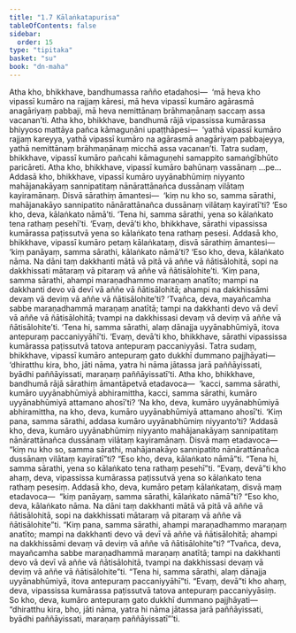 ```yaml
---
title: "1.7 Kālaṅkatapurisa"
tableOfContents: false
sidebar:
  order: 15
type: "tipitaka"
basket: "su"
book: "dn-maha"
---
```



<DynamicBreadcrumb />

<Division number="49" book="dn-maha" bookNo="7" page="21">

<Paragraph number="101" book="dn-maha">
Atha kho, bhikkhave, bandhumassa rañño etadahosi—  ‘mā heva kho vipassī kumāro na rajjaṃ kāresi, mā heva vipassī kumāro agārasmā anagāriyaṃ pabbaji, mā heva nemittānaṃ brāhmaṇānaṃ saccaṃ assa vacanan’ti. Atha kho, bhikkhave, bandhumā rājā vipassissa kumārassa bhiyyoso mattāya pañca kāmaguṇāni upaṭṭhāpesi—  ‘yathā vipassī kumāro rajjaṃ kareyya, yathā vipassī kumāro na agārasmā anagāriyaṃ pabbajeyya, yathā nemittānaṃ brāhmaṇānaṃ micchā assa vacanan’ti.
</Paragraph>

<Paragraph number="102" book="dn-maha">
Tatra sudaṃ, bhikkhave, vipassī kumāro pañcahi kāmaguṇehi samappito samaṅgībhūto paricāreti. Atha kho, bhikkhave, vipassī kumāro bahūnaṃ vassānaṃ …pe…
</Paragraph>

</Division>
<Division number="50" book="dn-maha" bookNo="7" page="22">

<Paragraph number="103" book="dn-maha">
Addasā kho, bhikkhave, vipassī kumāro uyyānabhūmiṃ niyyanto mahājanakāyaṃ sannipatitaṃ nānārattānañca dussānaṃ vilātaṃ kayiramānaṃ. Disvā sārathiṃ āmantesi—  ‘kiṃ nu kho so, samma sārathi, mahājanakāyo sannipatito nānārattānañca dussānaṃ vilātaṃ kayiratī’ti? ‘Eso kho, deva, kālaṅkato nāmā’ti. ‘Tena hi, samma sārathi, yena so kālaṅkato tena rathaṃ pesehī’ti. ‘Evaṃ, devā’ti kho, bhikkhave, sārathi vipassissa kumārassa paṭissutvā yena so kālaṅkato tena rathaṃ pesesi. Addasā kho, bhikkhave, vipassī kumāro petaṃ kālaṅkataṃ, disvā sārathiṃ āmantesi—  ‘kiṃ panāyaṃ, samma sārathi, kālaṅkato nāmā’ti? ‘Eso kho, deva, kālaṅkato nāma. Na dāni taṃ dakkhanti mātā vā pitā vā aññe vā ñātisālohitā, sopi na dakkhissati mātaraṃ vā pitaraṃ vā aññe vā ñātisālohite’ti. ‘Kiṃ pana, samma sārathi, ahampi maraṇadhammo maraṇaṃ anatīto; mampi na dakkhanti devo vā devī vā aññe vā ñātisālohitā; ahampi na dakkhissāmi devaṃ vā deviṃ vā aññe vā ñātisālohite’ti? ‘Tvañca, deva, mayañcamha sabbe maraṇadhammā maraṇaṃ anatītā; tampi na dakkhanti devo vā devī vā aññe vā ñātisālohitā; tvampi na dakkhissasi devaṃ vā deviṃ vā aññe vā ñātisālohite’ti. ‘Tena hi, samma sārathi, alaṃ dānajja uyyānabhūmiyā, itova antepuraṃ paccaniyyāhī’ti. ‘Evaṃ, devā’ti kho, bhikkhave, sārathi vipassissa kumārassa paṭissutvā tatova antepuraṃ paccaniyyāsi. Tatra sudaṃ, bhikkhave, vipassī kumāro antepuraṃ gato dukkhī dummano pajjhāyati—  ‘dhiratthu kira, bho, jāti nāma, yatra hi nāma jātassa jarā paññāyissati, byādhi paññāyissati, maraṇaṃ paññāyissatī’ti.
</Paragraph>

</Division>
<Division number="51" book="dn-maha" bookNo="7" page="22">

<Paragraph number="104" book="dn-maha">
Atha kho, bhikkhave, bandhumā rājā sārathiṃ āmantāpetvā etadavoca—  ‘kacci, samma sārathi, kumāro uyyānabhūmiyā abhiramittha, kacci, samma sārathi, kumāro uyyānabhūmiyā attamano ahosī’ti? ‘Na kho, deva, kumāro uyyānabhūmiyā abhiramittha, na kho, deva, kumāro uyyānabhūmiyā attamano ahosī’ti. ‘Kiṃ pana, samma sārathi, addasa kumāro uyyānabhūmiṃ niyyanto’ti? ‘Addasā kho, deva, kumāro uyyānabhūmiṃ niyyanto mahājanakāyaṃ sannipatitaṃ nānārattānañca dussānaṃ vilātaṃ kayiramānaṃ. Disvā maṃ etadavoca—  “kiṃ nu kho so, samma sārathi, mahājanakāyo sannipatito nānārattānañca dussānaṃ vilātaṃ kayiratī”ti? “Eso kho, deva, kālaṅkato nāmā”ti. “Tena hi, samma sārathi, yena so kālaṅkato tena rathaṃ pesehī”ti. “Evaṃ, devā”ti kho ahaṃ, deva, vipassissa kumārassa paṭissutvā yena so kālaṅkato tena rathaṃ pesesiṃ. Addasā kho, deva, kumāro petaṃ kālaṅkataṃ, disvā maṃ etadavoca—  “kiṃ panāyaṃ, samma sārathi, kālaṅkato nāmā”ti? “Eso kho, deva, kālaṅkato nāma. Na dāni taṃ dakkhanti mātā vā pitā vā aññe vā ñātisālohitā, sopi na dakkhissati mātaraṃ vā pitaraṃ vā aññe vā ñātisālohite”ti. “Kiṃ pana, samma sārathi, ahampi maraṇadhammo maraṇaṃ anatīto; mampi na dakkhanti devo vā devī vā aññe vā ñātisālohitā; ahampi na dakkhissāmi devaṃ vā deviṃ vā aññe vā ñātisālohite”ti? “Tvañca, deva, mayañcamha sabbe maraṇadhammā maraṇaṃ anatītā; tampi na dakkhanti devo vā devī vā aññe vā ñātisālohitā, tvampi na dakkhissasi devaṃ vā deviṃ vā aññe vā ñātisālohite”ti. “Tena hi, samma sārathi, alaṃ dānajja uyyānabhūmiyā, itova antepuraṃ paccaniyyāhī”ti. “Evaṃ, devā”ti kho ahaṃ, deva, vipassissa kumārassa paṭissutvā tatova antepuraṃ paccaniyyāsiṃ. So kho, deva, kumāro antepuraṃ gato dukkhī dummano pajjhāyati—  “dhiratthu kira, bho, jāti nāma, yatra hi nāma jātassa jarā paññāyissati, byādhi paññāyissati, maraṇaṃ paññāyissatī”’ti.
</Paragraph>
</Division>